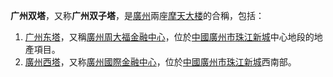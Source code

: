 '''广州双塔'''，又称'''广州双子塔'''，是[[廣州|廣州]]兩座[[摩天大楼|摩天大楼]]的合稱，包括：
#[[广州东塔|广州东塔]]，又稱[[廣州周大福金融中心|廣州周大福金融中心]]，位於[[中國|中國]][[廣州市|廣州市]][[珠江新城|珠江新城]]中心地段的地產項目。
#[[廣州西塔|廣州西塔]]，又称[[廣州國際金融中心|廣州國際金融中心]]，位於[[中國|中國]][[廣州市|廣州市]][[珠江新城|珠江新城]]西南部。

{{disambig}}